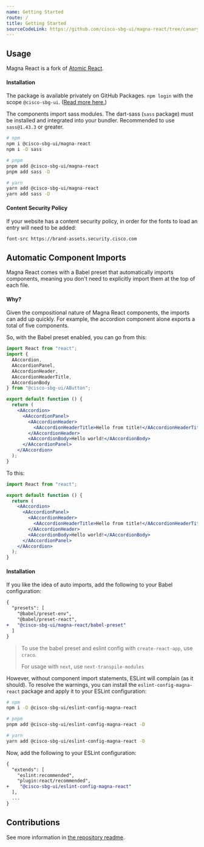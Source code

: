 ```yaml
---
name: Getting Started
route: /
title: Getting Started
sourceCodeLink: https://github.com/cisco-sbg-ui/magna-react/tree/canary
---
```


## Usage

Magna React is a fork of [Atomic React](https://atomic-react.security.cisco.com/).

#### Installation

The package is available privately on GitHub Packages. `npm login` with the scope `@cisco-sbg-ui`. ([Read more here.](https://docs.github.com/en/packages/working-with-a-github-packages-registry/working-with-the-npm-registry))

The components import sass modules. The dart-sass (`sass` package) must be installed and integrated into your bundler. Recommended to use `sass@1.43.3` or greater.

```bash
# npm
npm i @cisco-sbg-ui/magna-react
npm i -D sass

# pnpm
pnpm add @cisco-sbg-ui/magna-react
pnpm add sass -D

# yarn
yarn add @cisco-sbg-ui/magna-react
yarn add sass -D
```

#### Content Security Policy

If your website has a content security policy, in order for the fonts to load an entry will need to be added:

`font-src https://brand-assets.security.cisco.com`

## Automatic Component Imports

Magna React comes with a Babel preset that automatically imports components, meaning you don't need to explicitly import them at the top of each file.

#### Why?

Given the compositional nature of Magna React components, the imports can add up quickly. For example, the accordion component alone exports a total of five components.

So, with the Babel preset enabled, you can go from this:

```jsx
import React from "react";
import {
  AAccordion,
  AAccordionPanel,
  AAccordionHeader,
  AAccordionHeaderTitle,
  AAccordionBody
} from "@cisco-sbg-ui/AButton";

export default function () {
  return (
    <AAccordion>
      <AAccordionPanel>
        <AAccordionHeader>
          <AAccordionHeaderTitle>Hello from title!</AAccordionHeaderTitle>
        </AAccordionHeader>
        <AAccordionBody>Hello world!</AAccordionBody>
      </AAccordionPanel>
    </AAccordion>
  );
}
```

To this:

```jsx
import React from "react";

export default function () {
  return (
    <AAccordion>
      <AAccordionPanel>
        <AAccordionHeader>
          <AAccordionHeaderTitle>Hello from title!</AAccordionHeaderTitle>
        </AAccordionHeader>
        <AAccordionBody>Hello world!</AAccordionBody>
      </AAccordionPanel>
    </AAccordion>
  );
}
```

#### Installation

If you like the idea of auto imports, add the following to your Babel configuration:

```diff
{
  "presets": [
    "@babel/preset-env",
    "@babel/preset-react",
+   "@cisco-sbg-ui/magna-react/babel-preset"
  ]
}
```

> To use the babel preset and eslint config with `create-react-app`, use `craco`.
>
> For usage with `next`, use `next-transpile-modules`

However, without component import statements, ESLint will complain (as it should). To resolve the warnings, you can install the `eslint-config-magna-react` package and apply it to your ESLint configuration:

```bash
# npm
npm i -D @cisco-sbg-ui/eslint-config-magna-react

# pnpm
pnpm add @cisco-sbg-ui/eslint-config-magna-react -D

# yarn
yarn add @cisco-sbg-ui/eslint-config-magna-react -D
```

Now, add the following to your ESLint configuration:

```diff
{
  "extends": [
    "eslint:recommended",
    "plugin:react/recommended",
+    "@cisco-sbg-ui/eslint-config-magna-react"
  ],
  ...
}
```

## Contributions

See more information in [the repository readme](https://www.github.com/cisco-sbg-ui/magna-react#readme).
